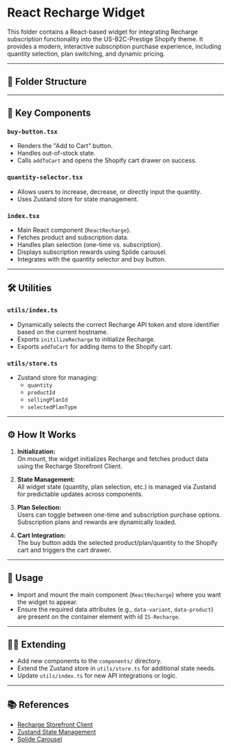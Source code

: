 # React Recharge Widget

This folder contains a React-based widget for integrating Recharge subscription functionality into the US-B2C-Prestige Shopify theme. It provides a modern, interactive subscription purchase experience, including quantity selection, plan switching, and dynamic pricing.

---

## 📁 Folder Structure

---

## 🧩 Key Components

### `buy-button.tsx`
- Renders the "Add to Cart" button.
- Handles out-of-stock state.
- Calls `addToCart` and opens the Shopify cart drawer on success.

### `quantity-selector.tsx`
- Allows users to increase, decrease, or directly input the quantity.
- Uses Zustand store for state management.

### `index.tsx`
- Main React component (`ReactRecharge`).
- Fetches product and subscription data.
- Handles plan selection (one-time vs. subscription).
- Displays subscription rewards using Splide carousel.
- Integrates with the quantity selector and buy button.

---

## 🛠️ Utilities

### `utils/index.ts`
- Dynamically selects the correct Recharge API token and store identifier based on the current hostname.
- Exports `initilizeRecharge` to initialize Recharge.
- Exports `addToCart` for adding items to the Shopify cart.

### `utils/store.ts`
- Zustand store for managing:
  - `quantity`
  - `productId`
  - `sellingPlanId`
  - `selectedPlanType`

---

## ⚙️ How It Works

1. **Initialization:**  
   On mount, the widget initializes Recharge and fetches product data using the Recharge Storefront Client.

2. **State Management:**  
   All widget state (quantity, plan selection, etc.) is managed via Zustand for predictable updates across components.

3. **Plan Selection:**  
   Users can toggle between one-time and subscription purchase options. Subscription plans and rewards are dynamically loaded.

4. **Cart Integration:**  
   The buy button adds the selected product/plan/quantity to the Shopify cart and triggers the cart drawer.

---

## 📝 Usage

- Import and mount the main component (`ReactRecharge`) where you want the widget to appear.
- Ensure the required data attributes (e.g., `data-variant`, `data-product`) are present on the container element with id `IS-Recharge`.

---

## 🧑‍💻 Extending

- Add new components to the `components/` directory.
- Extend the Zustand store in `utils/store.ts` for additional state needs.
- Update `utils/index.ts` for new API integrations or logic.

---

## 📚 References

- [Recharge Storefront Client](https://developer.rechargepayments.com/)
- [Zustand State Management](https://docs.pmnd.rs/zustand/getting-started/introduction)
- [Splide Carousel](https://splidejs.com/)